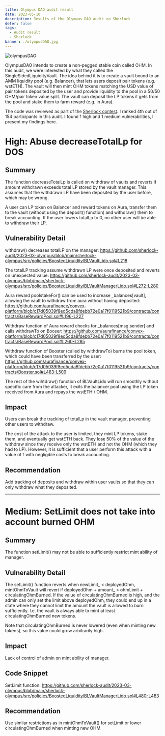 ```yaml
---
title: Olympus DAO audit result
date: 2023-05-10
description: Results of the Olympus DAO audit on Sherlock
defer: false
tags:
  - Audit result
  - Sherlock
banner: ./olympusDAO.jpg
---
```


![olympusDAO](./olympusDAO.jpg)

OlympusDAO intends to create a non-pegged stable coin called OHM. In this audit, we were interested by what they called the SingleSidedLiquidityVault.
The idea behind it is to create a vault bound to an AMM liquidity pool (e.g. Balancer), that lets users deposit pair tokens (e.g. wstETH).
The vault will then mint OHM tokens matching the USD value of pair tokens deposited by the user and provide liquidity to the pool in a 50/50 OHM/pair token value split.
The vault can deposit the LP tokens it gets from the pool and stake them to farm reward (e.g. in Aura).

The code was reviewed as part of the [Sherlock contest](https://app.sherlock.xyz/audits/contests/50).
I ranked 4th out of 154 participants in this audit. I found 1 high and 1 medium vulnerabilities, I present my findings here.

# High: Abuse decreaseTotalLp for DOS

## Summary

The function decreaseTotalLp is called on withdraw of vaults and reverts if amount withdrawn exceeds total LP stored by the vault manager. This assumes that the withdrawn LP have been deposited by the user before, which may be wrong.

A user can LP token on Balancer and reward tokens on Aura, transfer them to the vault (without using the deposit() function) and withdraw() them to break accounting. If the user lowers totalLp to 0, no other user will be able to withdraw their LP.

## Vulnerability Detail

withdraw() decreases totalLP on the manager:
https://github.com/sherlock-audit/2023-03-olympus/blob/main/sherlock-olympus/src/policies/BoostedLiquidity/BLVaultLido.sol#L218

The totalLP tracking assume withdrawn LP were once deposited and reverts on unexpected value:
https://github.com/sherlock-audit/2023-03-olympus/blob/main/sherlock-olympus/src/policies/BoostedLiquidity/BLVaultManagerLido.sol#L272-L280

Aura reward poolstakeFor() can be used to increase _balances[vault], allowing the vault to withdraw from aura without having deposited:
https://github.com/aurafinance/convex-platform/blob/c17d05039f8ed5cda8fdebb72e0a17f0119521b9/contracts/contracts/BaseRewardPool.sol#L196-L227

Withdraw function of Aura reward checks for _balances[msg.sender] and calls withdrawTo on Booser:
https://github.com/aurafinance/convex-platform/blob/c17d05039f8ed5cda8fdebb72e0a17f0119521b9/contracts/contracts/BaseRewardPool.sol#L260-L285

Withdraw function of Booster (called by withdrawTo) burns the pool token, which could have been transferred by the user:
https://github.com/aurafinance/convex-platform/blob/c17d05039f8ed5cda8fdebb72e0a17f0119521b9/contracts/contracts/Booster.sol#L483-L509

The rest of the wihtdraw() function of BLVaultLido will run smoothly without specific care from the attacker, it exits the balancer pool using the LP token received from Aura and repays the wstETH / OHM.

## Impact

Users can break the tracking of totalLp in the vault manager, preventing other users to withdraw.

The cost of the attack to the user is limited, they mint LP tokens, stake them, and eventually get wstETH back. They lose 50% of the value of the withdraw since they receive only the wstETH and not the OHM (which they had to LP). However, it is sufficient that a user perform this attack with a value of 1 with negligible costs to break accounting.

## Recommendation

Add tracking of deposits and withdraw within user vaults so that they can only withdraw what they deposited.

---------------------------------------

# Medium: SetLimit does not take into account burned OHM

## Summary

The function setLimit() may not be able to sufficiently restrict mint ability of manager.

## Vulnerability Detail

The setLimit() function reverts when newLimit_ < deployedOhm, mintOhmToVault will revert if deployedOhm + amount_ > ohmLimit + circulatingOhmBurned. If the value of circulatingOhmBurned is high, and the admin can only set the limit above deployedOhm, they could end up in a state where they cannot limit the amount the vault is allowed to burn sufficiently. I.e. the vault is always able to mint at least circulatingOhmBurned new tokens.

Note that circulatingOhmBurned is never lowered (even when minting new tokens), so this value could grow arbitrarily high.

## Impact

Lack of control of admin on mint ability of manager.

## Code Snippet

SetLimit function:
https://github.com/sherlock-audit/2023-03-olympus/blob/main/sherlock-olympus/src/policies/BoostedLiquidity/BLVaultManagerLido.sol#L480-L483

## Recommendation

Use similar restrictions as in mintOhmToVault() for setLimit or lower circulatingOhmBurned when minting new OHM.